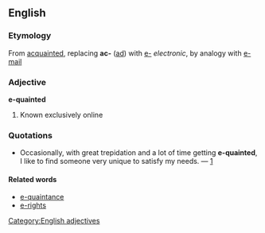 ==English==

===Etymology===
From {{E.}} <em></em> [[acquainted]], replacing '''ac-''' ([[ad#Latin|ad]]) with [[e-]] ''electronic'', by analogy with [[e-mail]]

===Adjective===
[[Category:English adjectives]]

'''e-quainted'''
# {{internet}} Known exclusively online

===Quotations===
*Occasionally, with great trepidation and a lot of time getting '''e-quainted''', I like to find someone very unique to satisfy my needs. &mdash; [http://profile.adultfriendfinder.com/p/member.cgi?mid=39376961_10448]

====Related words====
* [[e-quaintance]]
* [[e-rights]]